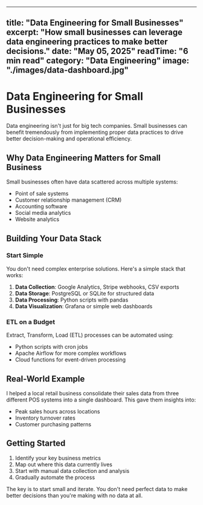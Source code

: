 
---
title: "Data Engineering for Small Businesses"
excerpt: "How small businesses can leverage data engineering practices to make better decisions."
date: "May 05, 2025"
readTime: "6 min read"
category: "Data Engineering"
image: "./images/data-dashboard.jpg"
---

# Data Engineering for Small Businesses

Data engineering isn't just for big tech companies. Small businesses can benefit tremendously from implementing proper data practices to drive better decision-making and operational efficiency.

## Why Data Engineering Matters for Small Business

Small businesses often have data scattered across multiple systems:
- Point of sale systems
- Customer relationship management (CRM)
- Accounting software
- Social media analytics
- Website analytics

## Building Your Data Stack

### Start Simple

You don't need complex enterprise solutions. Here's a simple stack that works:

1. **Data Collection**: Google Analytics, Stripe webhooks, CSV exports
2. **Data Storage**: PostgreSQL or SQLite for structured data
3. **Data Processing**: Python scripts with pandas
4. **Data Visualization**: Grafana or simple web dashboards

### ETL on a Budget

Extract, Transform, Load (ETL) processes can be automated using:
- Python scripts with cron jobs
- Apache Airflow for more complex workflows
- Cloud functions for event-driven processing

## Real-World Example

I helped a local retail business consolidate their sales data from three different POS systems into a single dashboard. This gave them insights into:
- Peak sales hours across locations
- Inventory turnover rates
- Customer purchasing patterns

## Getting Started

1. Identify your key business metrics
2. Map out where this data currently lives
3. Start with manual data collection and analysis
4. Gradually automate the process

The key is to start small and iterate. You don't need perfect data to make better decisions than you're making with no data at all.
